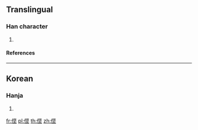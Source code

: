 {{character info/new}}
==Translingual==

===Han character===
{{Han char|rn=9|rad=人|as=07|sn=9|four=|canj=OLEG|ids=⿰亻坚}}

# {{defn|Han|sort=人07}}

====References====
{{Han ref|kx=0106.041|uh=3460|ud=13408}}

----

==Korean==

===Hanja===
{{ko-hanja|hangeul=견|rv=gyeon|mr=kyŏn|y=kyen}}

# {{defn|lang=ko|sort=人07}}

[[fr:㑠]]
[[pl:㑠]]
[[th:㑠]]
[[zh:㑠]]